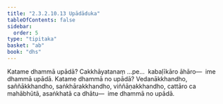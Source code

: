 ```yaml
---
title: "2.3.2.10.13 Upādāduka"
tableOfContents: false
sidebar:
  order: 5
type: "tipitaka"
basket: "ab"
book: "dhs"
---
```



<DynamicBreadcrumb />

<Division number="1215" book="dhs">

<Paragraph number="1911" book="dhs">
Katame dhammā upādā? Cakkhāyatanaṃ …pe…  kabaḷīkāro āhāro—  ime dhammā upādā.
</Paragraph>

</Division>
<Division number="1216" book="dhs">

<Paragraph number="1912" book="dhs">
Katame dhammā no upādā? Vedanākkhandho, saññākkhandho, saṅkhārakkhandho, viññāṇakkhandho, cattāro ca mahābhūtā, asaṅkhatā ca dhātu—  ime dhammā no upādā.
</Paragraph>
</Division>